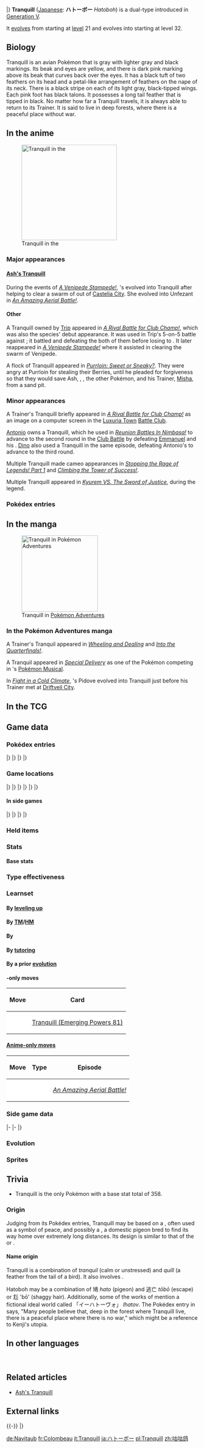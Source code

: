 {{PokémonPrevNext/Head|type=Normal|type2=Flying}}
{{PokémonPrevNext/Pokémon|type=Normal|prevnum=519|prev=Pidove|nextnum=521|next=Unfezant|roundleft=tl|roundright=tr}}
{{PokémonPrevNext/Disambig|species=Tranquill}}
|}
{{Pokémon Infobox
|name=Tranquill
|jname=ハトーボー
|jtranslit=Hatōbō
|tmname=Hatoboh
|category=Wild Pigeon
|typebox=1
|type1=Normal
|type2=Flying
|abilityn=d
|ability1=Big Pecks
|ability2=Super Luck
|abilityd=Rivalry
|ndex=520
|udex=026
|u2dex=015
|height-ftin=2'00"
|height-m=0.6
|weight-lbs=33.1
|weight-kg=15.0
|egggroupn=1
|egggroup1=Flying
|eggcycles=15
|expyield=125
|lv100exp=1,059,860
|gendercode=127
|color=Gray
|catchrate=120
|body=09
|evtotal=2
|evat=2
|pokefordex=tranquill
|generation=5
|friendship=70
}}
'''Tranquill''' ([[List of Japanese Pokémon names|Japanese]]: '''ハトーボー''' ''Hatoboh'') is a dual-type {{2t|Normal|Flying}} {{OBP|Pokémon|species}} introduced in [[Generation V]].

It [[evolution|evolves]] from {{p|Pidove}} starting at [[level]] 21 and evolves into {{p|Unfezant}} starting at level 32.

==Biology==
Tranquill is an avian Pokémon that is gray with lighter gray and black markings. Its beak and eyes are yellow, and there is dark pink marking above its beak that curves back over the eyes. It has a black tuft of two feathers on its head and a petal-like arrangement of feathers on the nape of its neck. There is a black stripe on each of its light gray, black-tipped wings. Each pink foot has black talons. It possesses a long tail feather that is tipped in black. No matter how far a Tranquill travels, it is always able to return to its Trainer. It is said to live in deep forests, where there is a peaceful place without war.

==In the anime==
[[File:Trip Tranquill.png|250px|thumb|left|Tranquill in the {{pkmn|anime}}]]
===Major appearances===
====[[Ash's Tranquill]]====
During the events of ''[[BW022|A Venipede Stampede!]]'', {{Ash}}'s {{p|Pidove}} evolved into Tranquill after helping to clear a swarm of {{p|Venipede}} out of [[Castelia City]]. She evolved into Unfezant in ''[[BW068|An Amazing Aerial Battle!]]''.

====Other====
A Tranquill owned by [[Trip]] appeared in ''[[BW010|A Rival Battle for Club Champ!]]'', which was also the species' debut appearance. It was used in Trip's 5-on-5 battle against {{Ash}}; it battled {{AP|Tepig}} and {{AP|Oshawott}} defeating the both of them before losing to {{AP|Pikachu}}. It later reappeared in ''[[BW022|A Venipede Stampede!]]'' where it assisted in clearing the swarm of Venipede.

A flock of Tranquill appeared in ''[[BW044|Purrloin: Sweet or Sneaky?]]''. They were angry at Purrloin for stealing their Berries, until he pleaded for forgiveness so that they would save Ash, {{an|Iris}}, {{MTR}}, the other Pokémon, and his Trainer, [[Misha]], from a sand pit.

===Minor appearances===
A Trainer's Tranquill briefly appeared in ''[[BW010|A Rival Battle for Club Champ!]]'' as an image on a computer screen in the [[Luxuria Town]] [[Battle Club]].

[[Antonio]] owns a Tranquill, which he used in ''[[BW039|Reunion Battles In Nimbasa!]]'' to advance to the second round in the [[Club Battle]] by defeating [[Emmanuel]] and his {{p|Scolipede}}. [[Dino]] also used a Tranquill in the same episode, defeating Antonio's {{p|Cottonee}} to advance to the third round.

Multiple Tranquill made cameo appearances in ''[[BW059|Stopping the Rage of Legends! Part 1]]'' and ''[[BW069|Climbing the Tower of Success!]]''.

Multiple Tranquill appeared in ''[[M15|Kyurem VS. The Sword of Justice]]'', during the {{OBP|Swords of Justice|M15}} legend.

===Pokédex entries===
{{Animedexheader|Unova}}
{{Animedexbody|BW010|Tranquill|Ash's Pokédex|Tranquill, the Wild Pigeon Pokémon, and the evolved form of Pidove. It is believed that a peaceful place without conflict exists deep in the forest where Tranquill live.}}
{{Animedexbody|BW022|Tranquill|Ash's Pokédex|Tranquill, the Wild Pigeon Pokémon, and the evolved form of Pidove. Tranquill is always able to return to its Trainer no matter how far the distance between them.}}
{{Animedexfooter/Pokémon|''Best Wishes''|Unova}}

==In the manga==
[[File:Cheren Tranquill Adventures.png|thumb|200px|Tranquill in [[Pokémon Adventures]]]]
===In the Pokémon Adventures manga===
A Trainer's Tranquil appeared in ''[[PS472|Wheeling and Dealing]]'' and ''[[PS513|Into the Quarterfinals!]]''.

A Tranquil appeared in ''[[PS483|Special Delivery]]'' as one of the Pokémon competing in {{ci|Nimbasa}}'s [[Pokémon Musical]].

In ''[[PS491|Fight in a Cold Climate]]'', {{adv|Cheren}}'s Pidove evolved into Tranquill just before his Trainer met {{adv|Black}} at [[Driftveil City]].

==In the TCG==
{{main|Tranquill (TCG)}}

==Game data==
===Pokédex entries===
{{Dex/Header|type=Normal|type2=Flying}}
{{Dex/NA|gen=V}}
{{Dex/Gen|gen=V}}
{{Dex/Entry1|v=Black|t=FFF|entry=It can return to its Trainer's location regardless of the distance separating them.}}
{{Dex/Entry1|v=White|entry=Many people believe that, deep in the forest where Tranquill live, there is a peaceful place where there is no war.}}
{{Dex/Entry2|v=Black 2|v2=White 2|t=FFF|entry=No matter where in the world it goes, it knows where its nest is, so it never gets separated from its Trainer.}}
|}
|}
{{Dex/Gen|gen=VI}}
{{Dex/Entry1|v=X|t=FFF|entry=Many people believe that, deep in the forest where Tranquill live, there is a peaceful place where there is no war.}}
{{Dex/Entry1|v=Y|entry=No matter where in the world it goes, it knows where its nest is, so it never gets separated from its Trainer.}}
{{Dex/Entry1|v=Omega Ruby|t=FFF|entry=Many people believe that, deep in the forest where Tranquill live, there is a peaceful place where there is no war.}}
{{Dex/Entry1|v=Alpha Sapphire|t=FFF|entry=No matter where in the world it goes, it knows where its nest is, so it never gets separated from its Trainer.}}
|}
|}
{{Dex/Footer}}

===Game locations===
{{Availability/Header|type=Normal|type2=Flying}}
{{Availability/NA|gen=V}}
{{Availability/Gen|gen=V}}
{{Availability/Entry2|v=Black|v2=White|t=FFF|area={{rt|12|Unova}}, [[Lostlorn Forest]]<br>[[Pinwheel Forest]] (inner) ({{DL|Tall grass|dark grass}})<br>[[Route]]s {{rtn|6|Unova}} and {{rtn|7|Unova}}, [[Dragonspiral Tower]]{{sup/s|Sp}}{{sup/s|Su}}{{sup/s|A}}}}
{{Availability/Entry2|v=Black 2|v2=White 2|t=FFF|area=[[Route]]s {{rtn|3|Unova}} and {{rtn|12|Unova}}, {{OBP|Victory Road|Black 2 and White 2}}<br>[[Route]]s {{rtn|6|Unova}} and {{rtn|7|Unova}}, [[Dragonspiral Tower]]{{sup/s|Sp}}{{sup/s|Su}}{{sup/s|A}}}}
|}
|}
{{Availability/Gen|gen=VI}}
{{Availability/Entry2|v=X|v2=Y|t=FFF|area=[[Friend Safari]] ([[Friend Safari#Flying-type Safari|Flying]])}}
{{Availability/Entry2|v=Omega Ruby|v2=Alpha Sapphire|t=FFF|t2=FFF|area=[[Evolution|Evolve]] {{p|Pidove}}}}
|}
|}
{{Availability/Gen|gen=VII}}
{{Availability/Entry2/None|v=Sun|v2=Moon|area=[[Pokémon Bank]]}}
{{Availability/Entry2/None|v=Ultra Sun|v2=Ultra Moon|area=[[Pokémon Bank]]}}
|}
|}
{{Availability/Footer}}

====In side games====
{{Availability/Header|type=Normal|type2=Flying}}
{{Availability/NA|gen=V}}
{{Availability/Gen|gen=V}}
{{Availability/Entry1|1|v=Rumble Blast|color={{fire color}}|area=Treetops: [[World Axle - B2F]]}}
{{Availability/Entry1|1|v=PokéPark 2|link=PokéPark 2: Wonders Beyond|color={{grass color}}|area=[[Cove Area]]}}
{{Availability/Entry1|1|v=Rumble U|color={{fire color}}|area=[[Frenzy Square#Race against the Clock|Frenzy Square: Race against the Clock]]}}
|}
|}
{{Availability/Gen|gen=VI}}
{{Availability/Entry1|1|v=Battle Trozei|color={{defense color}}|area=[[Sky-High Ruins#Stage 2|Sky-High Ruins: Stage 2]]}}
{{Availability/Entry1|1|v=Shuffle|color={{beauty color}}|area=Event: [[Special Stages#Tenth release|''Pokémon Safari'']] <small>(Tenth release)</small>}}
{{Availability/Entry1|1|v=Rumble World|color={{fire color}}|area=[[Distortion Land#Gracious Woodlands|Distortion Land: Gracious Woodlands]] <small>(All Areas)</small>}}
|}
|}
{{Availability/Footer}}

===Held items===

===Stats===
====Base stats====
{{BaseStats
|type=Normal
|type2=Flying
|HP=62
|Attack=77
|Defense=62
|SpAtk=50
|SpDef=42
|Speed=65}}

===Type effectiveness===
{{TypeEffectiveness
|type1=Normal
|type2=Flying
|Normal=100
|Fighting=100
|Flying=100
|Poison=100
|Ground=0
|Rock=200
|Bug=50
|Ghost=0
|Steel=100
|Fire=100
|Water=100
|Grass=50
|Electric=200
|Psychic=100
|Ice=200
|Dragon=100
|Dark=100
|Fairy=100
|notes=yes
|flying=yes
|newground=1
|normal=yes
|newghost=1}}

===Learnset===
====By [[Level|leveling up]]====
{{learnlist/levelh/7|Tranquill|Normal|Flying|5}}
{{learnlist/level7|1|Gust|Flying|Special|40|100|35||'''}}
{{learnlist/level7|1|Growl|Normal|Status|&mdash;|100|40}}
{{learnlist/level7|1|Leer|Normal|Status|&mdash;|100|30}}
{{learnlist/level7|1|Quick Attack|Normal|Physical|40|100|30||'''}}
{{learnlist/level7|4|Growl|Normal|Status|&mdash;|100|40}}
{{learnlist/level7|8|Leer|Normal|Status|&mdash;|100|30}}
{{learnlist/level7|11|Quick Attack|Normal|Physical|40|100|30||'''}}
{{learnlist/level7|15|Air Cutter|Flying|Special|60|95|25||'''}}
{{learnlist/level7|18|Roost|Flying|Status|&mdash;|&mdash;|10}}
{{learnlist/level7|23|Detect|Fighting|Status|&mdash;|&mdash;|5}}
{{learnlist/level7|27|Taunt|Dark|Status|&mdash;|100|20}}
{{learnlist/level7|32|Air Slash|Flying|Special|75|95|15||'''}}
{{learnlist/level7|36|Razor Wind|Normal|Special|80|100|10||'''}}
{{learnlist/level7|41|Feather Dance|Flying|Status|&mdash;|100|15}}
{{learnlist/level7|45|Swagger|Normal|Status|&mdash;|85|15}}
{{learnlist/level7|50|Facade|Normal|Physical|70|100|20||'''}}
{{learnlist/level7|54|Tailwind|Flying|Status|&mdash;|&mdash;|15}}
{{learnlist/level7|59|Sky Attack|Flying|Physical|140|90|5||'''}}
{{learnlist/levelf/7|Tranquill|Normal|Flying|5}}

====By [[TM]]/[[HM]]====
{{learnlist/tmh/7|Tranquill|Normal|Flying|5}}
{{learnlist/tm7|TM01|Work Up|Normal|Status|&mdash;|&mdash;|30}}
{{learnlist/tm7|TM06|Toxic|Poison|Status|&mdash;|90|10}}
{{learnlist/tm7|TM10|Hidden Power|Normal|Special|60|100|15}}
{{learnlist/tm7|TM11|Sunny Day|Fire|Status|&mdash;|&mdash;|5}}
{{learnlist/tm7|TM12|Taunt|Dark|Status|&mdash;|100|20}}
{{learnlist/tm7|TM17|Protect|Normal|Status|&mdash;|&mdash;|10}}
{{learnlist/tm7|TM18|Rain Dance|Water|Status|&mdash;|&mdash;|5}}
{{learnlist/tm7|TM19|Roost|Flying|Status|&mdash;|&mdash;|10}}
{{learnlist/tm7|TM21|Frustration|Normal|Physical|&mdash;|100|20||'''}}
{{learnlist/tm7|TM27|Return|Normal|Physical|&mdash;|100|20||'''}}
{{learnlist/tm7|TM32|Double Team|Normal|Status|&mdash;|&mdash;|15}}
{{learnlist/tm7|TM40|Aerial Ace|Flying|Physical|60|&mdash;|20||'''}}
{{learnlist/tm7|TM42|Facade|Normal|Physical|70|100|20||'''}}
{{learnlist/tm7|TM44|Rest|Psychic|Status|&mdash;|&mdash;|10}}
{{learnlist/tm7|TM45|Attract|Normal|Status|&mdash;|100|15}}
{{learnlist/tm7|TM48|Round|Normal|Special|60|100|15||'''}}
{{learnlist/tm7|TM49|Echoed Voice|Normal|Special|40|100|15||'''}}
{{learnlist/tm7|TM51|Steel Wing|Steel|Physical|70|90|25}}
{{learnlist/tm7|TM76|Fly|Flying|Physical|90|95|15||'''}}
{{learnlist/tm7|TM87|Swagger|Normal|Status|&mdash;|85|15}}
{{learnlist/tm7|TM88|Sleep Talk|Normal|Status|&mdash;|&mdash;|10}}
{{learnlist/tm7|TM89|U-turn|Bug|Physical|70|100|20}}
{{learnlist/tm7|TM90|Substitute|Normal|Status|&mdash;|&mdash;|10}}
{{learnlist/tm7|TM100|Confide|Normal|Status|&mdash;|&mdash;|20}}
{{learnlist/tmf/7|Tranquill|Normal|Flying|5}}

====By {{pkmn|breeding}}====
{{learnlist/breedh/7|Tranquill|Normal|Flying|5}}
{{learnlist/breed7|{{MSP|176|Togetic}}|Bestow|Normal|Status|&mdash;|&mdash;|15}}
{{learnlist/breed7|{{MSP|163|Hoothoot}}{{MSP|164|Noctowl}}{{MSP|561|Sigilyph}}|Hypnosis|Psychic|Status|&mdash;|60|20}}
{{learnlist/breed7|{{MSP|177|Natu}}{{MSP|178|Xatu}}|Lucky Chant|Normal|Status|&mdash;|&mdash;|30}}
{{learnlist/breed7|{{MSP|176|Togetic}}|Morning Sun|Normal|Status|&mdash;|&mdash;|5|*}}
{{learnlist/breed7|{{MSP|083|Farfetch'd}}{{MSP|227|Skarmory}}{{MSP|430|Honchkrow}}|Night Slash|Dark|Physical|70|100|15}}
{{learnlist/breed7|{{MSP|227|Skarmory}}{{MSP|661|Fletchling}}{{MSP|662|Fletchinder}}{{MSP|663|Talonflame}}|Steel Wing|Steel|Physical|70|90|25}}
{{learnlist/breed7|{{MSP|084|Doduo}}{{MSP|085|Dodrio}}{{MSP|163|Hoothoot}}{{MSP|164|Noctowl}}{{MSP|441|Chatot}}|Uproar|Normal|Special|90|100|10||'''}}
{{learnlist/breed7|{{MSP|176|Togetic}}{{MSP|177|Natu}}{{MSP|178|Xatu}}|Wish|Normal|Status|&mdash;|&mdash;|10}}
{{learnlist/breedf/7|Tranquill|Normal|Flying|5}}

====By [[Move Tutor|tutoring]]====
{{learnlist/tutorh/7|Tranquill|Normal|Flying|5}}
{{learnlist/tutor7|Defog|Flying|Status|—|—|15|||no|yes}}
{{learnlist/tutor7|Heat Wave|Fire|Special|95|90|10|||no|yes}}
{{learnlist/tutor7|Sky Attack|Flying|Physical|140|90|5||'''|no|yes}}
{{learnlist/tutor7|Snore|Normal|Special|50|100|15||'''|no|yes}}
{{learnlist/tutor7|Tailwind|Flying|Status|—|—|15|||no|yes}}
{{learnlist/tutor7|Uproar|Normal|Special|90|100|10||'''|no|yes}}
{{learnlist/tutorf/7|Tranquill|Normal|Flying|5}}

====By a prior [[evolution]]====
{{learnlist/prevoh/7|Tranquill|Normal|Flying|5}}
{{learnlist/prevo7null}}
{{learnlist/prevof/7|Tranquill|Normal|Flying|5}}

===={{Trading Card Game}}-only moves====
{| class="roundy" style="margin:auto; background: #{{tcg colorless color light}}; border: 3px solid #{{tcg colorless color}}"
|-
! Move
! Card
|-
| style="background:#fff; {{roundybl|5px}}" | {{m|Wing Attack}}
| style="background:#fff; {{roundybr|5px}}" | [[Tranquill (Emerging Powers 81)]]
|}

====[[Anime move errors|Anime-only moves]]====
{| class="roundy" style="margin:auto; background: #{{normal color light}}; border: 3px solid #{{flying color}}"
|-
! Move
! Type
! Episode
|-
| style="background:#fff; {{roundybl|5px}}" | {{m|Wing Attack}}
| style="background:#fff" | {{typecolor|Flying}}
| style="background:#fff; {{roundybr|5px}}" | ''[[BW068|An Amazing Aerial Battle!]]''
|}

===Side game data===
{{Spindata/Head|type=Normal|type2=Flying}}
{{Spindata/RumbleBlast|col=6|type=Normal
|att=2
|def=2
|speed=3
}}
|-
{{Spindata/PokéPark2|col=6|type=Normal|ndex=520
|pad=Tranquill love to play Chase in Cove Town. They communicate with {{P|Pidove}} on Seasong Beach, too.
}}
|-
{{Spindata/Battle Trozei|col=3|type=Normal|ndex=520|bttype=Flying
|power=2
}}
{{Spindata/Shuffle|col=3|type=Normal|ndex=520|stype=Flying|num=577
|min=50
|max=100
|raisemaxlevel=5
|skill=Flap
|skilldesc=Delays your opponent's disruptions.
}}
|}

===Evolution===
{{evobox-3
|pictype=art
|type1=Normal
|type2=Flying
|no1=519
|name1=Pidove
|type1-1=Normal
|type2-1=Flying
|evo1={{bag|Rare Candy}}<br>{{color2|000|Level|Level 21}}
|no2=520
|name2=Tranquill
|type1-2=Normal
|type2-2=Flying
|evo2={{bag|Rare Candy}}<br>{{color2|000|Level|Level 32}}
|no3=521
|name3=Unfezant
|type1-3=Normal
|type2-3=Flying}}

===Sprites===
{{Spritebox/Header|type=Normal|type2=Flying}}
{{Spritebox/NA|gen=V}}
{{Spritebox/5|ndex=520}}
{{Spritebox/6|ndex=520}}
{{Spritebox/7|ndex=520}}
{{Spritebox/Footer|520|Tranquill}}

==Trivia==
* Tranquill is the only Pokémon with a base stat total of 358.

===Origin===
Judging from its Pokédex entries, Tranquill may be based on a {{wp|Columbidae|dove}}, often used as a symbol of peace, and possibly a {{wp|homing pigeon}}, a domestic pigeon bred to find its way home over extremely long distances. Its design is similar to that of the {{wp|greater roadrunner}} or {{wp|secretarybird}}.

====Name origin====
Tranquill is a combination of ''tranquil'' (calm or unstressed) and ''quill'' (a feather from the tail of a bird). It also involves ''{{wp|Coturnix|quail}}''.

Hatoboh may be a combination of 鳩 ''hato'' (pigeon) and 逃亡 ''tōbō'' (escape) or 尨 'bō' (shaggy hair). Additionally, some of the works of {{wp|Kenji Miyazawa}} mention a fictional ideal world called 「イーハトーヴォ」 ''Ihatov''. The Pokédex entry in {{game3|Black and White|Pokémon White|s}} says, "Many people believe that, deep in the forest where Tranquill live, there is a peaceful place where there is no war," which might be a reference to Kenji's utopia.

==In other languages==
{{Other languages|type=Normal|type2=Flying
|ja=ハトーボー ''Hatoboh''|jameaning=From {{tt|鳩 ''hato''|pigeon}} and {{tt|逃亡 ''tōbō''|escape}} or {{tt|尨 ''bō''|shaggy hair}}. May also come from イーハトーヴォ ''Ihatov'', a fictional ideal in some works of {{wp|Kenji Miyazawa}}.
|de=Navitaub|demeaning=From ''navigator'' and ''{{tt|Taube|pigeon}}''
|fr=Colombeau|frmeaning=From ''{{tt|colombe|dove}}'' and ''{{tt|beau|beautiful}}''
|es=Tranquill|esmeaning=Same as English name
|it=Tranquill|itmeaning=Same as English name
|ko=유토브 ''Yutobu''|komeaning=From ''{{m|U-turn}}'', ''utopia'' and ''dove''
|zh_cmn=波波鴿 ''Bōbōgē''|zh_cmnmeaning=波 ''bō'' may be from the Japanese 波 ''ha'' or transliteration of ''boh'' in its Japanese name. 鴿 ''gē'' means "dove" or "pigeon". May also be a reference to {{tt|波波|Bōbō}} ({{p|Pidgey}}).
|ru=Транквилл ''Trankvill''|rumeaning=Transcription of English name
}}
<br clear="left">

==Related articles==
* [[Ash's Tranquill]]
<!--
==Notes==
<references />-->

==External links==

{{-}}
{{PokémonPrevNext/Head|type=Normal|type2=Flying}}
{{PokémonPrevNext/Pokémon|type=Normal|prevnum=519|prev=Pidove|nextnum=521|next=Unfezant}}
|}
{{Project Pokédex notice}}

[[de:Navitaub]]
[[fr:Colombeau]]
[[it:Tranquill]]
[[ja:ハトーボー]]
[[pl:Tranquill]]
[[zh:咕咕鸽]]